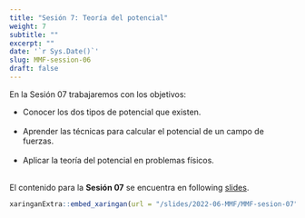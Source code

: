 ---
title: "Sesión 7: Teoría del potencial"
weight: 7
subtitle: ""
excerpt: ""
date: '`r Sys.Date()`'
slug: MMF-session-06
draft: false
---

En la Sesión 07 trabajaremos con los objetivos:

 * Conocer los dos tipos de potencial que existen. <br/><br/>
 * Aprender las técnicas para calcular el potencial de un campo de fuerzas. <br/><br/>
 * Aplicar la teoría del potencial en problemas físicos. <br/><br/>

El contenido para la **Sesión 07** se encuentra en following [slides](/slides/2022-06-MMF/MMF-sesion-07).

```{r embed-xaringan, echo=FALSE}
xaringanExtra::embed_xaringan(url = "/slides/2022-06-MMF/MMF-sesion-07", ratio = "4:3")
```
